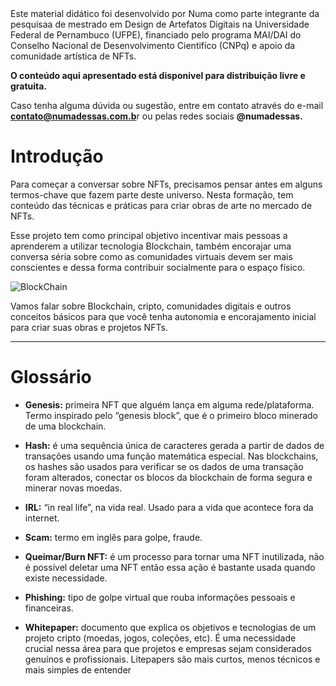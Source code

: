<div style={{textAlign: 'justify'}}>
Este material didático foi desenvolvido por Numa como parte integrante da pesquisaa de mestrado em Design de Artefatos Digitais na Universidade Federal de Pernambuco (UFPE), financiado pelo programa MAI/DAI do Conselho Nacional de Desenvolvimento Cientifíco (CNPq) e apoio da comunidade artística de NFTs.

**O conteúdo aqui apresentado está disponivel para distribuição livre e gratuita.**

Caso tenha alguma dúvida ou sugestão, entre em contato através do e-mail **contato@numadessas.com.b**r ou pelas redes sociais **@numadessas.**

</div>
<div style={{ color: "#1a4476" }}>
  <h1>Introdução</h1>
</div>

<div style={{textAlign: "justify"}}>

Para começar a conversar sobre NFTs, precisamos pensar antes em alguns termos-chave que fazem parte deste universo. Nesta formação, tem conteúdo das técnicas e práticas para criar obras de arte no mercado de NFTs.

Esse projeto tem como principal objetivo incentivar mais pessoas a aprenderem a utilizar tecnologia Blockchain, também encorajar uma conversa séria sobre como as comunidades virtuais devem ser mais conscientes e dessa forma contribuir socialmente para o espaço físico.

![BlockChain](https://firebasestorage.googleapis.com/v0/b/web3edubrasil-eddf4.firebasestorage.app/o/Trails%2FNew_IntroWeb3%2F1.png?alt=media&token=40c2e119-b499-4fa0-ad05-e3aa8856d22e)

Vamos falar sobre Blockchain, cripto, comunidades digitais e outros conceitos básicos para que você tenha autonomia e encorajamento inicial para criar suas obras e projetos NFTs.

---

<div style={{ color: "#1a4476" }}>
  <h1>Glossário</h1>
</div>

<div style={{display: "flex"}}>

<div style={{maxWidth: "50%" }}>

- **Genesis:** primeira NFT que alguém lança em alguma rede/plataforma. Termo inspirado pelo “genesis block”, que é o primeiro bloco minerado de uma blockchain.

- **Hash:** é uma sequência única de caracteres gerada a partir de dados de transações usando uma função matemática especial. Nas blockchains, os hashes são usados para verificar se os dados de uma transação foram alterados, conectar os blocos da blockchain de forma segura e minerar novas moedas.

- **IRL:** “in real life”, na vida real. Usado para a vida que acontece fora da internet.

- **Scam:** termo em inglês para golpe, fraude.

</div>

<div style={{maxWidth: "50%" }}>

- **Queimar/Burn NFT:** é um processo para tornar uma NFT inutilizada, não é possível deletar uma NFT então essa ação é bastante usada quando existe necessidade.

- **Phishing:** tipo de golpe virtual que rouba informações pessoais e financeiras.

- **Whitepaper:** documento que explica os objetivos e tecnologias de um projeto cripto (moedas, jogos, coleções, etc). É uma necessidade crucial nessa área para que projetos e empresas sejam considerados genuínos e profissionais. Litepapers são mais curtos, menos técnicos e mais simples de entender

</div>
</div>

</div>
